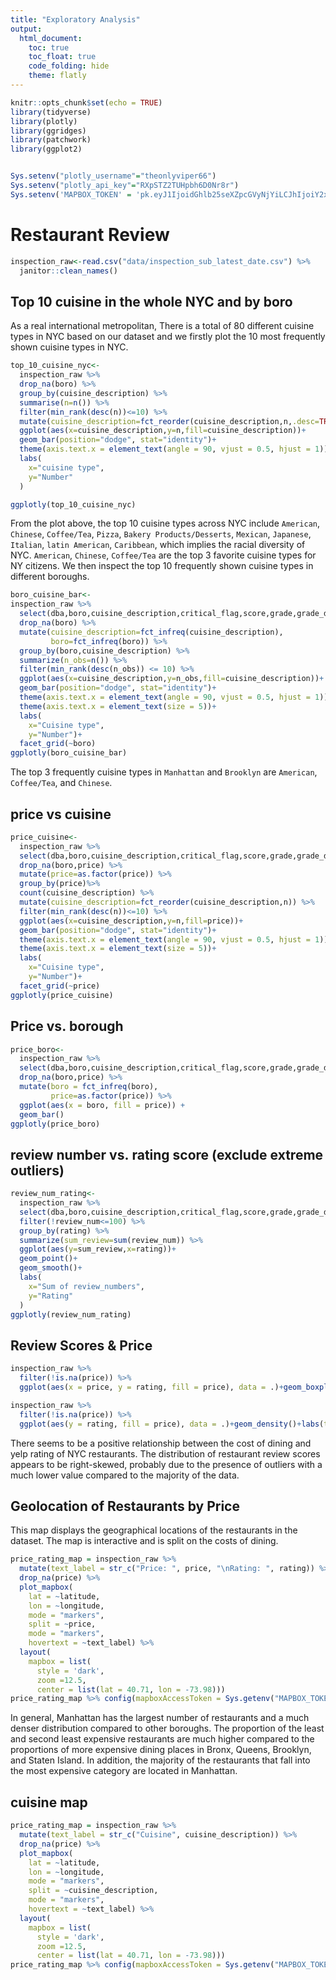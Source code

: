 ```yaml
---
title: "Exploratory Analysis"
output: 
  html_document:
    toc: true
    toc_float: true
    code_folding: hide
    theme: flatly
---
```


```r
knitr::opts_chunk$set(echo = TRUE)
library(tidyverse)
library(plotly)
library(ggridges)
library(patchwork)
library(ggplot2)


Sys.setenv("plotly_username"="theonlyviper66")
Sys.setenv("plotly_api_key"="RXpSTZ2TUHpbh6D0Nr8r")
Sys.setenv('MAPBOX_TOKEN' = 'pk.eyJ1IjoidGhlb25seXZpcGVyNjYiLCJhIjoiY2xiZWY3dmp6MGFyeTNwcXppdzRnYm1nbyJ9.G05d_geqdk2HTTdZRmOmzg')

```

# Restaurant Review 

```r
inspection_raw<-read.csv("data/inspection_sub_latest_date.csv") %>% 
  janitor::clean_names()
```

## Top 10 cuisine in the whole NYC and by boro
As a real international metropolitan, There is a total of 80 different cuisine types in NYC based on our dataset and we firstly plot the 10 most frequently shown cuisine types in NYC.
```r
top_10_cuisine_nyc<-
  inspection_raw %>% 
  drop_na(boro) %>%
  group_by(cuisine_description) %>% 
  summarise(n=n()) %>% 
  filter(min_rank(desc(n))<=10) %>%
  mutate(cuisine_description=fct_reorder(cuisine_description,n,.desc=TRUE)) %>% 
  ggplot(aes(x=cuisine_description,y=n,fill=cuisine_description))+
  geom_bar(position="dodge", stat="identity")+
  theme(axis.text.x = element_text(angle = 90, vjust = 0.5, hjust = 1))+
  labs(
    x="cuisine type",
    y="Number"
  )

ggplotly(top_10_cuisine_nyc)
```

From the plot above, the top 10 cuisine types across NYC include `American`, `Chinese`, `Coffee/Tea`, `Pizza`, `Bakery Products/Desserts`, `Mexican`, `Japanese`, `Italian`, `latin American`, `Caribbean`, which implies the racial diversity of NYC. `American`, `Chinese`, `Coffee/Tea` are the top 3 favorite cuisine types for NY citizens. We then inspect the top 10 frequently shown cuisine types in different boroughs. 

```r
boro_cuisine_bar<-
inspection_raw %>% 
  select(dba,boro,cuisine_description,critical_flag,score,grade,grade_date,inspection_type,latitude,longitude,rating,review_num,price) %>%
  drop_na(boro) %>% 
  mutate(cuisine_description=fct_infreq(cuisine_description),
         boro=fct_infreq(boro)) %>% 
  group_by(boro,cuisine_description) %>%
  summarize(n_obs=n()) %>% 
  filter(min_rank(desc(n_obs)) <= 10) %>%
  ggplot(aes(x=cuisine_description,y=n_obs,fill=cuisine_description))+
  geom_bar(position="dodge", stat="identity")+
  theme(axis.text.x = element_text(angle = 90, vjust = 0.5, hjust = 1))+
  theme(axis.text.x = element_text(size = 5))+
  labs(
    x="Cuisine type",
    y="Number")+
  facet_grid(~boro)
ggplotly(boro_cuisine_bar)
```
The top 3 frequently cuisine types in `Manhattan` and `Brooklyn` are `American`, `Coffee/Tea`, and `Chinese`. 


## price vs cuisine

```r
price_cuisine<-
  inspection_raw %>% 
  select(dba,boro,cuisine_description,critical_flag,score,grade,grade_date,inspection_type,latitude,longitude,rating,review_num,price) %>%
  drop_na(boro,price) %>% 
  mutate(price=as.factor(price)) %>% 
  group_by(price)%>%
  count(cuisine_description) %>%
  mutate(cuisine_description=fct_reorder(cuisine_description,n)) %>%
  filter(min_rank(desc(n))<=10) %>%
  ggplot(aes(x=cuisine_description,y=n,fill=price))+
  geom_bar(position="dodge", stat="identity")+
  theme(axis.text.x = element_text(angle = 90, vjust = 0.5, hjust = 1))+
  theme(axis.text.x = element_text(size = 5))+
  labs(
    x="Cuisine type",
    y="Number")+
  facet_grid(~price)
ggplotly(price_cuisine)
```

## Price vs. borough

```r
price_boro<-
  inspection_raw %>% 
  select(dba,boro,cuisine_description,critical_flag,score,grade,grade_date,inspection_type,latitude,longitude,rating,review_num,price) %>%
  drop_na(boro,price) %>%
  mutate(boro = fct_infreq(boro),
         price=as.factor(price)) %>%
  ggplot(aes(x = boro, fill = price)) + 
  geom_bar()
ggplotly(price_boro)
```

## review number vs. rating score (exclude extreme outliers)

```r
review_num_rating<-
  inspection_raw %>% 
  select(dba,boro,cuisine_description,critical_flag,score,grade,grade_date,inspection_type,latitude,longitude,rating,review_num,price) %>% drop_na(boro,price,rating) %>%
  filter(!review_num<=100) %>%
  group_by(rating) %>%
  summarize(sum_review=sum(review_num)) %>% 
  ggplot(aes(y=sum_review,x=rating))+
  geom_point()+
  geom_smooth()+
  labs(
    x="Sum of review_numbers",
    y="Rating"
  )
ggplotly(review_num_rating)
```


## Review Scores & Price  

```r
inspection_raw %>% 
  filter(!is.na(price)) %>%
  ggplot(aes(x = price, y = rating, fill = price), data = .)+geom_boxplot()+labs(title = "Yelp Rating vs. Price")

inspection_raw %>% 
  filter(!is.na(price)) %>%
  ggplot(aes(y = rating, fill = price), data = .)+geom_density()+labs(title = "Density Plot")+facet_grid(~price)
```

There seems to be a positive relationship between the cost of dining and yelp rating of NYC restaurants. The distribution of restaurant review scores appears to be right-skewed, probably due to the presence of outliers with a much lower value compared to the majority of the data. 

## Geolocation of Restaurants by Price 

This map displays the geographical locations of the restaurants in the dataset. The map is interactive and is split on the costs of dining.   

```r
price_rating_map = inspection_raw %>%
  mutate(text_label = str_c("Price: ", price, "\nRating: ", rating)) %>% 
  drop_na(price) %>%
  plot_mapbox(
    lat = ~latitude,
    lon = ~longitude,
    mode = "markers",
    split = ~price,
    mode = "markers",
    hovertext = ~text_label) %>%
  layout(
    mapbox = list(
      style = 'dark',
      zoom =12.5,
      center = list(lat = 40.71, lon = -73.98))) 
price_rating_map %>% config(mapboxAccessToken = Sys.getenv("MAPBOX_TOKEN"))
```

In general, Manhattan has the largest number of restaurants and a much denser distribution compared to other boroughs. The proportion of the least and second least expensive restaurants are much higher compared to the proportions of more expensive dining places in Bronx, Queens, Brooklyn, and Staten Island. In addition, the majority of the restaurants that fall into the most expensive category are located in Manhattan.  

## cuisine map

```r
price_rating_map = inspection_raw %>%
  mutate(text_label = str_c("Cuisine", cuisine_description)) %>% 
  drop_na(price) %>%
  plot_mapbox(
    lat = ~latitude,
    lon = ~longitude,
    mode = "markers",
    split = ~cuisine_description,
    mode = "markers",
    hovertext = ~text_label) %>%
  layout(
    mapbox = list(
      style = 'dark',
      zoom =12.5,
      center = list(lat = 40.71, lon = -73.98))) 
price_rating_map %>% config(mapboxAccessToken = Sys.getenv("MAPBOX_TOKEN"))
```
